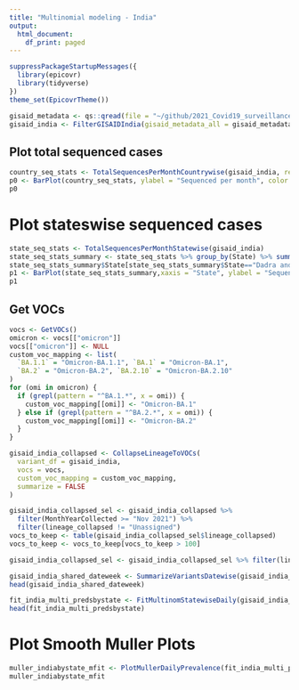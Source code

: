 ```yaml
---
title: "Multinomial modeling - India"
output:
  html_document:
    df_print: paged
---
```



```r
suppressPackageStartupMessages({
  library(epicovr)
  library(tidyverse)
})
theme_set(EpicovrTheme())
```

```r
gisaid_metadata <- qs::qread(file = "~/github/2021_Covid19_surveillance/data/all_metadata/metadata_tsv_2022_04_21.qs")
gisaid_india <- FilterGISAIDIndia(gisaid_metadata_all = gisaid_metadata)
```

## Plot total sequenced cases


```r
country_seq_stats <- TotalSequencesPerMonthCountrywise(gisaid_india, rename_country_as_state = TRUE)
p0 <- BarPlot(country_seq_stats, ylabel = "Sequenced per month", color = "slateblue1", label_si = TRUE, xangle = 90, title = "India")
p0
```

# Plot stateswise sequenced cases

```r
state_seq_stats <- TotalSequencesPerMonthStatewise(gisaid_india)
state_seq_stats_summary <- state_seq_stats %>% group_by(State) %>% summarise(value = sum(value))
state_seq_stats_summary$State[state_seq_stats_summary$State=="Dadra and Nagar Haveli and Daman and Diu"] <- "Dadra/N Haveli/Daman/Diu"
p1 <- BarPlot(state_seq_stats_summary,xaxis = "State", ylabel = "Sequenced per month", color = "slateblue1", label_si = TRUE, xangle = 90, title = "India")
p1
```

## Get VOCs

```r
vocs <- GetVOCs()
omicron <- vocs[["omicron"]]
vocs[["omicron"]] <- NULL
custom_voc_mapping <- list(
  `BA.1.1` = "Omicron-BA.1.1", `BA.1` = "Omicron-BA.1",
  `BA.2` = "Omicron-BA.2", `BA.2.10` = "Omicron-BA.2.10"
)
for (omi in omicron) {
  if (grepl(pattern = "^BA.1.*", x = omi)) {
    custom_voc_mapping[[omi]] <- "Omicron-BA.1"
  } else if (grepl(pattern = "^BA.2.*", x = omi)) {
    custom_voc_mapping[[omi]] <- "Omicron-BA.2"
  }
}
```

```r
gisaid_india_collapsed <- CollapseLineageToVOCs(
  variant_df = gisaid_india,
  vocs = vocs,
  custom_voc_mapping = custom_voc_mapping,
  summarize = FALSE
)

gisaid_india_collapsed_sel <- gisaid_india_collapsed %>%
  filter(MonthYearCollected >= "Nov 2021") %>%
  filter(lineage_collapsed != "Unassigned")
vocs_to_keep <- table(gisaid_india_collapsed_sel$lineage_collapsed)
vocs_to_keep <- vocs_to_keep[vocs_to_keep > 100]

gisaid_india_collapsed_sel <- gisaid_india_collapsed_sel %>% filter(lineage_collapsed %in% names(vocs_to_keep))

gisaid_india_shared_dateweek <- SummarizeVariantsDatewise(gisaid_india_collapsed_sel, by_state = TRUE)
head(gisaid_india_shared_dateweek)
```

```r
fit_india_multi_predsbystate <- FitMultinomStatewiseDaily(gisaid_india_shared_dateweek)
head(fit_india_multi_predsbystate)
```

# Plot Smooth Muller Plots

```r
muller_indiabystate_mfit <- PlotMullerDailyPrevalence(fit_india_multi_predsbystate)
muller_indiabystate_mfit
```
